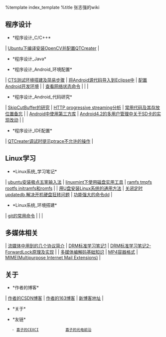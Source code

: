 
%template index_template
%title 张志强的wiki

==程序设计==
* *程序设计_C/C++*
| [[程序设计_C&C++_Ubuntu下编译安装OpenCV并配置QTCreater|Ubuntu下编译安装OpenCV并配置QTCreater]] |

* *程序设计_Java*


* *程序设计_Android_环境配置*
| [[程序设计_Android_环境配置_CTS测试环境搭建及简易步骤|CTS测试环境搭建及简易步骤]] | [[程序设计_Android_环境配置_将Android源代码导入到Eclipse中|将Android源代码导入到Eclipse中]] | [[程序设计_Android_环境配置_配置Android开发环境|配置Android开发环境]] |
| [[程序设计_Android环境配置_查看网络状态命令|查看网络状态命令]]                    |                                                                                             |                                                                       |


* *程序设计_Android_代码研究*
| [[程序设计_Android_代码研究_SkipCutBuffer的研究|SkipCutBuffer的研究]]     | [[程序设计_Android_代码研究_HTTP-progressive-streaming分析|HTTP progressive streaming分析]]                         | [[程序设计_Android_代码研究_常用代码及其存放位置备忘|常用代码及其存放位置备忘]] |
| [[程序设计_Android_代码研究_Android中使用第三方库|Android中使用第三方库]] | [[程序设计_Android_代码研究_Android4.2的多用户管理中关于SD卡的实现改动|Android4.2的多用户管理中关于SD卡的实现改动]] |                                                                                 |

* *程序设计_IDE配置*
| [[程序设计_IDE配置_QTCreater调试时提示ptrace不允许的操作|QTCreater调试时提示ptrace不允许的操作]] |

==Linux学习==
* *Linux系统_学习笔记*
| [[Linux系统_学习笔记_ubuntu安装极点五笔输入法|ubuntu安装极点五笔输入法]]          | [[Linux系统_学习笔记_linuxmint下使用磁盘实用工具|linuxmint下使用磁盘实用工具]]                     | [[Linux系统_学习笔记_tmpfs|ramfs tmpfs rootfs initramfs和romfs]] |
| [[Linuxt系统_学习笔记_用U盘安装Linux系统的通用方法|用U盘安装Linux系统的通用方法]] | [[Linux系统_学习笔记_关闭定时updatedb,解决开机硬盘狂转问题|关闭定时updatedb,解决开机硬盘狂转问题]] | [[Linux系统_学习笔记_功能强大的命令dd|功能强大的命令dd]]         |


* *Linux系统_环境搭建*
| [[Linux系统_环境搭建_git的常用命令|git的常用命令]] | | |


==多媒体相关==
| [[多媒体相关_流媒体中用到的几个协议简介|流媒体中用到的几个协议简介]] | [[多媒体相关_DRM标准学习笔记1|DRM标准学习笔记1]] | [[多媒体相关_DRM标准学习笔记2-ForwardLock原理及实现|DRM标准学习笔记2-ForwardLock原理及实现]] |
| [[多媒体相关_多媒体编解码基础知识|多媒体编解码基础知识]]             | [[多媒体相关_MP4容器格式|MP4容器格式]]           | [[多媒体相关_MIME|MIME(Multipurpose Internet Mail Extensions)]]                              |


==关于==
* *作者的博客*
| [[http://blog.csdn.net/zzqhost|作者的CSDN博客]] | [[http://zzqhost.blog.163.com|作者的163博客]] | [[http://zzqhost.com/|新博客地址]] |


* *关于*

* *友链*
    - [[http://www.cexci.com/|喜子的CEXCI]]            [[http://www.oeleader.net/|喜子的光电前沿]]
